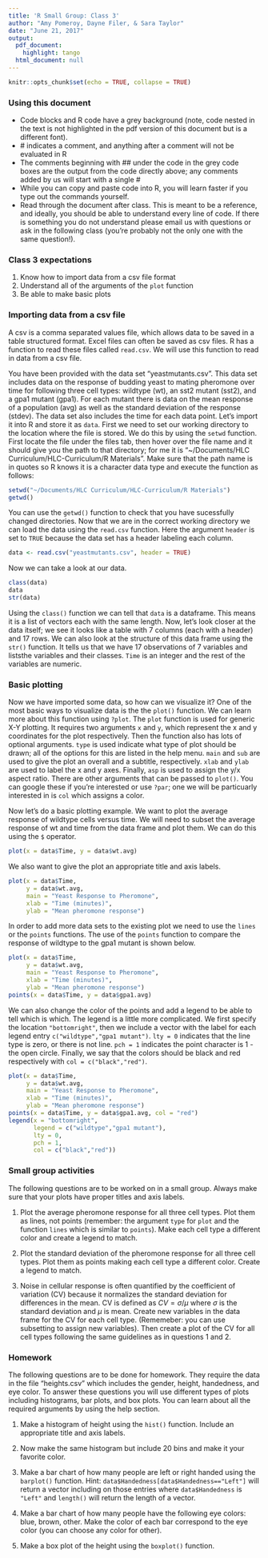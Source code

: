 ```yaml
---
title: 'R Small Group: Class 3'
author: "Amy Pomeroy, Dayne Filer, & Sara Taylor"
date: "June 21, 2017"
output:
  pdf_document:
    highlight: tango
  html_document: null
---
```


```r
knitr::opts_chunk$set(echo = TRUE, collapse = TRUE)
```

<!-- Here we style out button a little bit -->
<style>
  .showopt {
    background-color: #004c93;
    color: #FFFFFF; 
    width: 100px;
    height: 20px;
    text-align: center;
    vertical-align: middle !important;
    border-radius: 8px;
    float:right;
    }

    .showopt:hover {
    background-color: #dfe4f2;
    color: #004c93;
  }

</style>

<!--Include script for hiding output chunks-->
<script src="hideOutput.js"></script>


### Using this document

* Code blocks and R code have a grey background (note, code nested in the text is not highlighted in the pdf version of this document but is a different font).
* \# indicates a comment, and anything after a comment will not be evaluated in R
* The comments beginning with \#\# under the code in the grey code boxes are the output from the code directly above; any comments added by us will start with a single \#
* While you can copy and paste code into R, you will learn faster if you type out the commands yourself. 
* Read through the document after class. This is meant to be a reference, and ideally, you should be able to understand every line of code. If there is something you do not understand please email us with questions or ask in the following class (you're probably not the only one with the same question!). 

### Class 3 expectations
1. Know how to import data from a csv file format
2. Understand all of the arguments of the `plot` function
3. Be able to make basic plots 

### Importing data from a csv file 

A csv is a comma separated values file, which allows data to be saved in a table structured format. Excel files can often be saved as csv files. R has a function to read these files called `read.csv`. We will use this function to read in data from a csv file.

You have been provided with the data set "yeastmutants.csv". This data set includes data on the response of budding yeast to mating pheromone over time for following three cell types: wildtype (wt), an sst2 mutant (sst2), and a gpa1 mutant (gpa1). For each mutant there is data on the mean response of a population (avg) as well as the standard deviation of the response (stdev). The data set also includes the time for each data point. Let's import it into R and store it as `data`. First we need to set our working directory to the location where the file is stored. We do this by using the `setwd` function. First locate the file under the files tab, then hover over the file name and it should give you the path to that directory; for me it is "~/Documents/HLC Curriculum/HLC-Curriculum/R Materials". Make sure that the path name is in quotes so R knows it is a character data type and execute the function as follows:

```r
setwd("~/Documents/HLC Curriculum/HLC-Curriculum/R Materials")
getwd()
```

You can use the `getwd()` function to check that you have sucessfully changed directories. Now that we are in the correct working directory we can load the data using the `read.csv` function. Here the argument `header` is set to `TRUE` because the data set has a header labeling each column. 

```r
data <- read.csv("yeastmutants.csv", header = TRUE)
```
 
 Now we can take a look at our data.
 
```r
class(data)
data
str(data)
```

Using the `class()` function we can tell that `data` is a dataframe. This means it is a list of vectors each with the same length. Now, let's look closer at the data itself; we see it looks like a table with 7 columns (each with a header) and 17 rows. We can also look at the structure of this data frame using the `str()` function. It tells us that we have 17 observations of 7 variables and liststhe variables and their classes. `Time` is an integer and the rest of the variables are numeric.

### Basic plotting

Now we have imported some data, so how can we visualize it? One of the most basic ways to visualize data is the the `plot()` function. We can learn more about this function using `?plot`. The `plot` function is used for generic X-Y plotting. It requires two arguments `x` and `y`, which represent the x and y coordinates for the plot respectively. Then the function also has lots of optional arguments. `type` is used indicate what type of plot should be drawn; all of the options for this are listed in the help menu. `main` and `sub` are used to give the plot an overall and a subtitle, respectively. `xlab` and `ylab` are used to label the x and y axes. Finally, `asp` is used to assign the y/x aspect ratio. There are other arguments that can be passed to `plot()`. You can google these if you're interested or use `?par`; one we will be particuarly interested in is `col` which assigns a color. 

Now let's do a basic plotting example. We want to plot the average response of wildtype cells versus time. We will need to subset the average response of wt and time from the data frame and plot them. We can do this using the `$` operator. 

```r
plot(x = data$Time, y = data$wt.avg)
```

\pagebreak
We also want to give the plot an appropriate title and axis labels.

```r
plot(x = data$Time, 
     y = data$wt.avg, 
     main = "Yeast Response to Pheromone", 
     xlab = "Time (minutes)", 
     ylab = "Mean pheromone response")
```

\pagebreak
In order to add more data sets to the existing plot we need to use the `lines` or the `points` functions. The use of the `points` function to compare the response of wildtype to the gpa1 mutant is shown below. 

```r
plot(x = data$Time, 
     y = data$wt.avg, 
     main = "Yeast Response to Pheromone", 
     xlab = "Time (minutes)", 
     ylab = "Mean pheromone response")
points(x = data$Time, y = data$gpa1.avg)
```

We can also change the color of the points and add a legend to be able to tell which is which. The legend is a little more complicated. We first specify the location `"bottomright"`, then we include a vector with the label for each legend entry `c("wildtype","gpa1 mutant")`. `lty = 0` indicates that the line type is zero, or there is not line. `pch = 1` indicates the point character is 1 - the open circle. Finally, we say that the colors should be black and red respectively with `col = c("black","red")`. 

```r
plot(x = data$Time, 
     y = data$wt.avg, 
     main = "Yeast Response to Pheromone", 
     xlab = "Time (minutes)", 
     ylab = "Mean pheromone response")
points(x = data$Time, y = data$gpa1.avg, col = "red")
legend(x = "bottomright", 
       legend = c("wildtype","gpa1 mutant"), 
       lty = 0, 
       pch = 1, 
       col = c("black","red"))
```

### Small group activities

The following questions are to be worked on in a small group. Always make sure that your plots have proper titles and axis labels. 

1. Plot the average pheromone response for all three cell types. Plot them as lines, not points (remember: the argument `type` for `plot` and the function `lines` which is similar to `points`). Make each cell type a different color and create a legend to match. 

2. Plot the standard deviation of the pheromone response for all three cell types. Plot them as points making each cell type a different color. Create a legend to match.

3. Noise in cellular response is often quantified by the coefficient of variation (CV) because it normalizes the standard deviation for differences in the mean. CV is defined as $CV=\sigma/\mu$ where $\sigma$ is the standard deviation and $\mu$ is mean. Create new variables in the data frame for the CV for each cell type. (Rememeber: you can use subsetting to assign new variables). Then create a plot of the CV for all cell types following the same guidelines as in questions 1 and 2.

\pagebreak

### Homework
The following questions are to be done for homework. They require the data in the file "heights.csv" which includes the gender, height, handedness, and eye color. To answer these questions you will use different types of plots including histograms, bar plots, and box plots. You can learn about all the required arguments by using the help section. 

1. Make a histogram of height using the `hist()` function. Include an appropriate title and axis labels.

2. Now make the same histogram but include 20 bins and make it your favorite color. 

3. Make a bar chart of how many people are left or right handed using the `barplot()` function. Hint: `data$Handedness[data$Handedness=="Left"]` will return a vector including on those entries where `data$Handedness` is `"Left"` and `length()` will return the length of a vector. 

4. Make a bar chart of how many people have the following eye colors: blue, brown, other. Make the color of each bar correspond to the eye color (you can choose any color for other). 

5. Make a box plot of the height using the `boxplot()` function. 